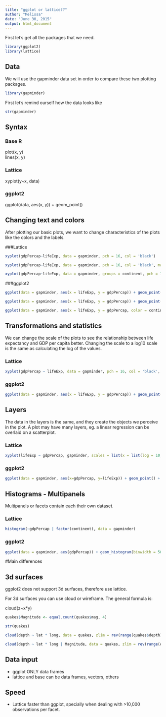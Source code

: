 ```yaml
---
title: "ggplot or lattice??"
author: "Melissa"
date: "June 30, 2015"
output: html_document
---
```


First let's get all the packages that we need. 

```r
library(ggplot2)
library(lattice)

```

## Data

We will use the gapminder data set in order to compare these two plotting packages. 

```r
library(gapminder)
```

First let's remind ourself how the data looks like

```r
str(gapminder)
```

## Syntax 

### Base R

plot(x, y)  
lines(x, y)


### Lattice

xyplot(y~x, data)

### ggplot2

ggplot(data, aes(x, y)) + geom_point()


## Changing text and colors 

After plotting our basic plots, we want to change characteristics of the plots like the colors and the labels. 

###Lattice

```r
xyplot(gdpPercap~lifeExp, data = gapminder, pch = 16, col = 'black')

xyplot(gdpPercap~lifeExp, data = gapminder, pch = 16, col = 'black', main = 'Scatterplot in lattice', xlab = 'Life Expectancy', ylab = 'GDP per Capita')

xyplot(gdpPercap~lifeExp, data = gapminder, groups = continent, pch = 16, auto.key = TRUE)

```


###ggplot2

```r
ggplot(data = gapminder, aes(x = lifeExp, y = gdpPercap)) + geom_point()

ggplot(data = gapminder, aes(x = lifeExp, y = gdpPercap)) + geom_point() + xlab("GDP per Capita") + ylab("Life expectancy") + ggtitle("Scatterplot in ggplot")

ggplot(data = gapminder, aes(x = lifeExp, y = gdpPercap, color = continent)) + geom_point()
```



## Transformations and statistics

We can change the scale of the plots to see the relationship between life expectancy and GDP per capita better. Changing the scale to a log10 scale is the same as calculating the log of the values. 

### Lattice

```r

xyplot(gdpPercap ~ lifeExp, data = gapminder, pch = 16, col = 'black', scales = list(y = list(log = 10)))

```

### ggplot2 

```r

ggplot(data = gapminder, aes(x = lifeExp, y = gdpPercap)) + geom_point() + scale_y_log10()

```



## Layers

The data in the layers is the same, and they create the objects we perceive in the plot. A plot may have many layers, eg. a linear regression can be overlaid on a scatterplot. 

### Lattice

```r


xyplot(lifeExp ~ gdpPercap, gapminder, scales = list(x = list(log = 10, equispaced.log = FALSE)), type = c("p", "r"), col.line = "darkorange", lwd = 3, pch = 16, col = 'black')

```


### ggplot2

```r

ggplot(data = gapminder, aes(x=gdpPercap, y=lifeExp)) + geom_point() + scale_x_log10() + geom_smooth(method = lm, se = FALSE, col = 'darkorange', lwd = 2)

```


## Histograms - Multipanels

Multipanels or facets contain each their own dataset. 

### Lattice

```r

histogram(~gdpPercap | factor(continent), data = gapminder)
```

### ggplot2

```r

ggplot(data = gapminder, aes(gdpPercap)) + geom_histogram(binwidth = 5000) + facet_wrap(~continent)
```



#Main differences


## 3d surfaces

ggplot2 does not support 3d surfaces, therefore use lattice. 

For 3d surfaces you can use cloud or wireframe. 
The general formula is:

cloud(z~x*y)

```r
quakes$Magnitude <- equal.count(quakes$mag, 4)

str(quakes)

cloud(depth ~ lat * long, data = quakes, zlim = rev(range(quakes$depth)), screen = list(z = 105, x = -70), panel.aspect = 0.75, xlab = "Longitude", ylab = "Latitude", zlab = "Depth")

cloud(depth ~ lat * long | Magnitude, data = quakes, zlim = rev(range(quakes$depth)), screen = list(z = 105, x = -70), panel.aspect = 0.75, xlab = "Longitude", ylab = "Latitude", zlab = "Depth")

```


## Data input

* ggplot ONLY data frames
* lattice and base can be data frames, vectors, others

## Speed

* Lattice faster than ggplot, specially when dealing with >10,000 observations per facet. 
